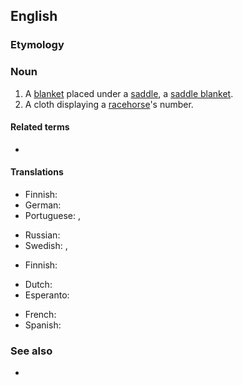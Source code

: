 {{also|saddle-cloth}}

==English==
{{wikipedia|saddle cloth}}

===Etymology===
{{compound|en|saddle|cloth}}

===Noun===
{{en-noun}}

# A [[blanket]] placed under a [[saddle]], a [[saddle blanket]].
# A cloth displaying a [[racehorse]]'s number.

====Related terms====
* {{l|en|saddle pad}}

====Translations====
{{trans-top|blanket placed under a saddle}}
* Finnish: {{t+|fi|satulahuopa}}
* German: {{t|de|Satteldecke|f}}
* Portuguese: {{t+|pt|xairel|m}}, {{t|pt|sobreanca|f}}
{{trans-mid}}
* Russian: {{t+|ru|чепра́к|m}}
* Swedish: {{t|sv|sadeltäcke|n}}, {{t+|sv|vojlock|c}}
{{trans-bottom}}

{{trans-top|cloth displaying a racehorse's number}}
* Finnish: {{t+|fi|voilokki}}
{{trans-mid}}
{{trans-bottom}}

{{checktrans-top}}
* Dutch: {{t+check|nl|sjabrak}}
* Esperanto: {{t-check|eo|ĉabrako}}
{{trans-mid}}
* French: {{t+check|fr|chabraque|f}}
* Spanish: {{t+check|es|caparazón|m}}
{{trans-bottom}}

===See also===
* {{l|en|shabrack}}